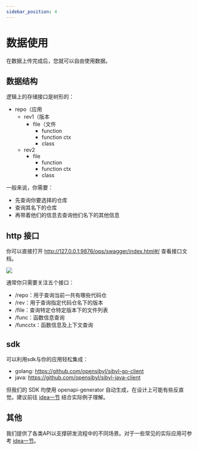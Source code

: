 ```yaml
---
sidebar_position: 4
---
```


# 数据使用

在数据上传完成后，您就可以自由使用数据。

## 数据结构

逻辑上的存储接口是树形的：

- repo（应用
    - rev1（版本
        - file（文件
            - function
            - function ctx
            - class
    - rev2
        - file
            - function
            - function ctx
            - class

一般来说，你需要：

- 先查询你要选择的仓库
- 查询其名下的仓库
- 再带着他们的信息去查询他们名下的其他信息

## http 接口

你可以直接打开 http://127.0.0.1:9876/ops/swagger/index.html#/ 查看接口文档。

![](/img/usage-swagger.png)

通常你只需要关注五个接口：

- /repo：用于查询当前一共有哪些代码仓
- /rev：用于查询指定代码仓名下的版本
- /file：查询特定仓特定版本下的文件列表
- /func：函数信息查询
- /funcctx：函数信息及上下文查询

## sdk

可以利用sdk与你的应用轻松集成：

- golang: https://github.com/opensibyl/sibyl-go-client
- java: https://github.com/opensibyl/sibyl-java-client

但我们的 SDK 均使用 openapi-generator 自动生成，在设计上可能有些反直觉。建议前往 [idea一节](../../idea/idea-intro) 结合实际例子理解。

## 其他

我们提供了各类API以支撑研发流程中的不同场景。对于一些常见的实际应用可参考 [idea一节](../../idea/idea-intro)。
